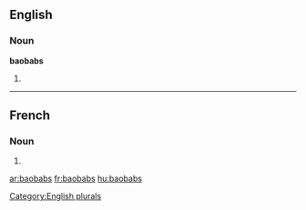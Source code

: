 ==English==

===Noun===
'''baobabs'''

# {{plural of|[[baobab]]}}

[[Category:English plurals]]

----

==French==

===Noun===
{{infl|fr|plural}} {{m|p}}

# {{plural of|baobab|lang=French}}

[[ar:baobabs]]
[[fr:baobabs]]
[[hu:baobabs]]
